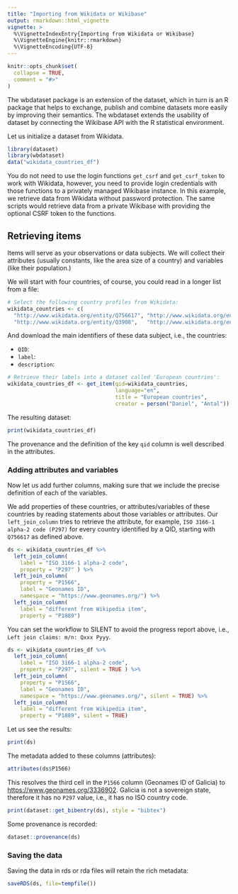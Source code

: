 ```yaml
---
title: "Importing from Wikidata or Wikibase"
output: rmarkdown::html_vignette
vignette: >
  %\VignetteIndexEntry{Importing from Wikidata or Wikibase}
  %\VignetteEngine{knitr::rmarkdown}
  %\VignetteEncoding{UTF-8}
---
```


```r
knitr::opts_chunk$set(
  collapse = TRUE,
  comment = "#>"
)
```

The wbdataset package is an extension of the dataset, which in turn is an R package that helps to exchange, publish and combine datasets more easily by improving their semantics. The wbdataset extends the usability of dataset by connecting the Wikibase API with the R statistical environment.

Let us initialize a dataset from Wikidata.

```r
library(dataset)
library(wbdataset)
data("wikidata_countries_df")
```

You do not need to use the login functions `get_csrf` and `get_csrf_token` to work with Wikidata, however, you need to provide login credentials with those functions to a privately managed Wikibase instance. In this example, we retrieve data from Wikidata without password protection. The same scripts would retrieve data from a private Wikibase with providing the optional CSRF token to the functions.

## Retrieving items

Items will serve as your observations or data subjects.  We will collect their attributes (usually constants, like the area size of a country) and variables (like their population.)

We will start with four countries, of course, you could read in a longer list from a file:

```r
# Select the following country profiles from Wikidata:
wikidata_countries <- c(
  "http://www.wikidata.org/entity/Q756617", "http://www.wikidata.org/entity/Q347",
  "http://www.wikidata.org/entity/Q3908",   "http://www.wikidata.org/entity/Q1246")
```

And download the main identifiers of these data subject, i.e., the countries:

- `QID`:
- `label`:
- `description`:

```r
# Retrieve their labels into a dataset called 'European countries':
wikidata_countries_df <- get_item(qid=wikidata_countries,
                                  language="en",
                                  title = "European countries",
                                  creator = person("Daniel", "Antal"))
```

The resulting dataset:

```r
print(wikidata_countries_df)
```

The provenance and the definition of the key `qid` column is well described in the attributes. 

### Adding attributes and variables

Now let us add further columns, making sure that we include the precise definition of each of the variables.

We add properties of these countries, or attributes/variables of these countries by reading statements about those variables or attributes. Our `left_join_column` tries to retrieve the attribute, for example, `ISO 3166-1 alpha-2 code (P297)` for every country identified by a QID, starting with `Q756617` as defined above.

```r
ds <- wikidata_countries_df %>%
  left_join_column( 
    label = "ISO 3166-1 alpha-2 code", 
    property = "P297" ) %>%
  left_join_column( 
    property = "P1566", 
    label = "Geonames ID",
    namespace = "https://www.geonames.org/") %>%
  left_join_column( 
    label = "different from Wikipedia item",
    property = "P1889")
```

You can set the workflow to SILENT to avoid the progress report above, i.e.,  
`Left join claims: m/n: Qxxx Pyyy`.

```r
ds <- wikidata_countries_df %>%
  left_join_column( 
    label = "ISO 3166-1 alpha-2 code", 
    property = "P297", silent = TRUE ) %>%
  left_join_column( 
    property = "P1566", 
    label = "Geonames ID",
    namespace = "https://www.geonames.org/", silent = TRUE) %>%
  left_join_column( 
    label = "different from Wikipedia item",
    property = "P1889", silent = TRUE)
```
Let us see the results:

```r
print(ds)
```

The metadata added to these columns (attributes):

```r
attributes(ds$P1566)
```

This resolves the third cell in the `P1566` column (Geonames ID of Galicia) to <https://www.geonames.org/3336902>. Galicia is not a sovereign state, therefore it has no `P297` value, i.e., it  has no ISO country code.

```r
print(dataset::get_bibentry(ds), style = "bibtex")
```

Some provenance is recorded:

```r
dataset::provenance(ds)
```

### Saving the data 

Saving the data in rds or rda files will retain the rich metadata:

```r
saveRDS(ds, file=tempfile())
```

